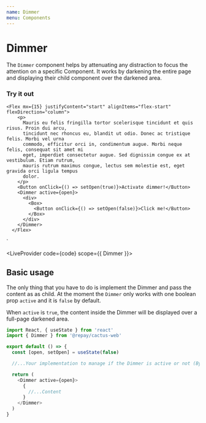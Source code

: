 ```yaml
---
name: Dimmer
menu: Components
---
```



# Dimmer

The `Dimmer` component helps by attenuating any distraction to focus the attention on a specific Component. It works by darkening the entire page and displaying their child component over the darkened area.

### Try it out

    <Flex mx={15} justifyContent="start" alignItems="flex-start" flexDirection="column">
        <p>
          Mauris eu felis fringilla tortor scelerisque tincidunt et quis risus. Proin dui arcu,
          tincidunt nec rhoncus eu, blandit ut odio. Donec ac tristique felis. Morbi vel urna
          commodo, efficitur orci in, condimentum augue. Morbi neque felis, consequat sit amet mi
          eget, imperdiet consectetur augue. Sed dignissim congue ex at vestibulum. Etiam rutrum,
          mauris rutrum maximus congue, lectus sem molestie est, eget gravida orci ligula tempus
          dolor.
        </p>
        <Button onClick={() => setOpen(true)}>Activate dimmer!</Button>
        <Dimmer active={open}>
          <div>
            <Box>
              <Button onClick={() => setOpen(false)}>Click me!</Button>
            </Box>
          </div>
        </Dimmer>
      </Flex>
`

<LiveProvider code={code} scope={{ Dimmer }}>
  <LiveEditor style={livePreviewStyle} />
  <LiveError />
  <LivePreview />
</LiveProvider>

## Basic usage

The only thing that you have to do is implement the Dimmer and pass the content as as child. At the moment the `Dimmer` only works with one boolean prop `active` and it is `false` by default.

When `active` is `true`, the content inside the Dimmer will be displayed over a full-page darkened area.

```js
import React, { useState } from 'react'
import { Dimmer } from '@repay/cactus-web'

export default () => {
  const [open, setOpen] = useState(false)

  //...Your implementation to manage if the Dimmer is active or not (By default should not be)

  return (
    <Dimmer active={open}>
      {
        //...Content
      }
    </Dimmer>
  )
}
```

<PropsTable of={Dimmer} />
